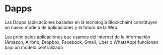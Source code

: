 # Dapps {-}

Las Dapps (aplicaciones basadas en la tecnología Blockchain) constituyen un nuevo modelo de aplicaciones y el futuro de la Web.

Las principales aplicaciones que usamos del internet de la información (Amazon, Airbnb, Dropbox, Facebook, Gmail, Uber o WhatsApp) funcionan bajo un modelo centralizado